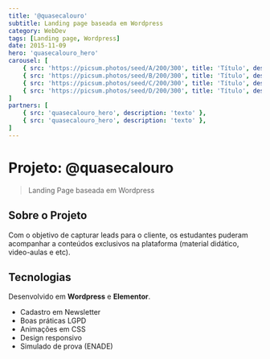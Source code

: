 ```yaml
---
title: '@quasecalouro'
subtitle: Landing page baseada em Wordpress
category: WebDev
tags: [Landing page, Wordpress]
date: 2015-11-09
hero: 'quasecalouro_hero'
carousel: [
	{ src: 'https://picsum.photos/seed/A/200/300', title: 'Título', description: 'Descrição' },
	{ src: 'https://picsum.photos/seed/B/200/300', title: 'Título', description: 'Descrição' },
	{ src: 'https://picsum.photos/seed/C/200/300', title: 'Título', description: 'Descrição' },
	{ src: 'https://picsum.photos/seed/D/200/300', title: 'Título', description: 'Descrição' },
]
partners: [
	{ src: 'quasecalouro_hero', description: 'texto' },
	{ src: 'quasecalouro_hero', description: 'texto' },
]
---
```


# Projeto: @quasecalouro

> Landing Page baseada em Wordpress

## Sobre o Projeto

Com o objetivo de capturar leads para o cliente, os estudantes puderam acompanhar a conteúdos exclusivos na plataforma (material didático, video-aulas e etc).

## Tecnologias

Desenvolvido em **Wordpress** e **Elementor**.

-   Cadastro em Newsletter
-   Boas práticas LGPD
-   Animações em CSS
-   Design responsivo
-   Simulado de prova (ENADE)
